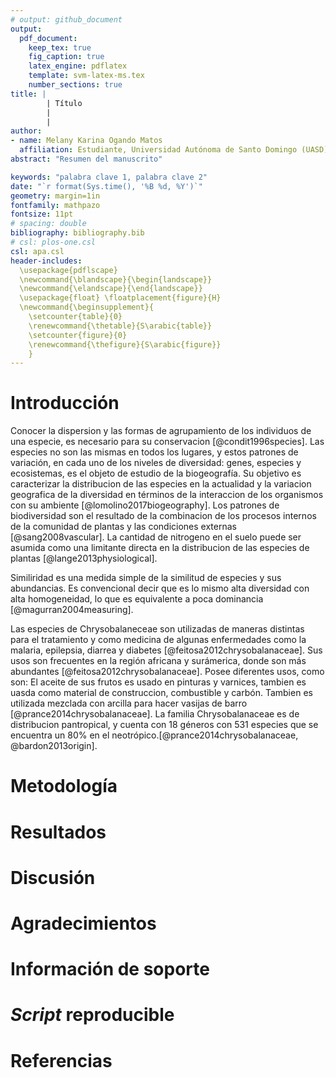 ```yaml
---
# output: github_document
output: 
  pdf_document:
    keep_tex: true
    fig_caption: true
    latex_engine: pdflatex
    template: svm-latex-ms.tex
    number_sections: true
title: | 
        | Título
        | 
        | 
author:
- name: Melany Karina Ogando Matos
  affiliation: Estudiante, Universidad Autónoma de Santo Domingo (UASD)
abstract: "Resumen del manuscrito"

keywords: "palabra clave 1, palabra clave 2"
date: "`r format(Sys.time(), '%B %d, %Y')`"
geometry: margin=1in
fontfamily: mathpazo
fontsize: 11pt
# spacing: double
bibliography: bibliography.bib
# csl: plos-one.csl
csl: apa.csl
header-includes:
  \usepackage{pdflscape}
  \newcommand{\blandscape}{\begin{landscape}}
  \newcommand{\elandscape}{\end{landscape}}
  \usepackage{float} \floatplacement{figure}{H} 
  \newcommand{\beginsupplement}{
    \setcounter{table}{0}
    \renewcommand{\thetable}{S\arabic{table}}
    \setcounter{figure}{0}
    \renewcommand{\thefigure}{S\arabic{figure}}
    }
---
```


# Introducción

Conocer la dispersion y las formas de agrupamiento de los individuos de una especie, es necesario para su conservacion [@condit1996species]. Las especies no son las mismas en todos los lugares, y estos patrones de variación, en cada uno de los niveles de diversidad: genes, especies y ecosistemas, es el objeto de estudio de la biogeografía. Su objetivo es caracterizar la distribucion de las especies en la actualidad y la variacion geografica de la diversidad en términos de la interaccion de los organismos con su ambiente [@lomolino2017biogeography].
Los patrones de biodiversidad son el resultado de la combinacion de los procesos internos de la comunidad de plantas y las condiciones externas [@sang2008vascular].
La cantidad de nitrogeno en el suelo puede ser asumida como una limitante directa en la distribucion de las especies de plantas [@lange2013physiological].

Similiridad es una medida simple de la similitud de especies y sus abundancias. Es convencional decir que es lo mismo alta diversidad con alta homogeneidad, lo que es equivalente a poca dominancia [@magurran2004measuring].

Las especies de Chrysobalaneceae son utilizadas de maneras distintas para el tratamiento y como medicina de algunas enfermedades como la malaria, epilepsia, diarrea y diabetes [@feitosa2012chrysobalanaceae].
Sus usos son frecuentes en la región africana y surámerica, donde son más abundantes [@feitosa2012chrysobalanaceae].
Posee diferentes usos, como son: El aceite de sus frutos es usado en pinturas y varnices, tambien es uasda como material de construccion, combustible y carbón. Tambien es utilizada mezclada con arcilla para hacer vasijas de barro [@prance2014chrysobalanaceae].
La familia Chrysobalanaceae es de distribucion pantropical, y cuenta con 18 géneros con 531 especies que se encuentra un 80% en el neotrópico.[@prance2014chrysobalanaceae, @bardon2013origin].

# Metodología

# Resultados

# Discusión

# Agradecimientos

# Información de soporte

# *Script* reproducible

# Referencias
